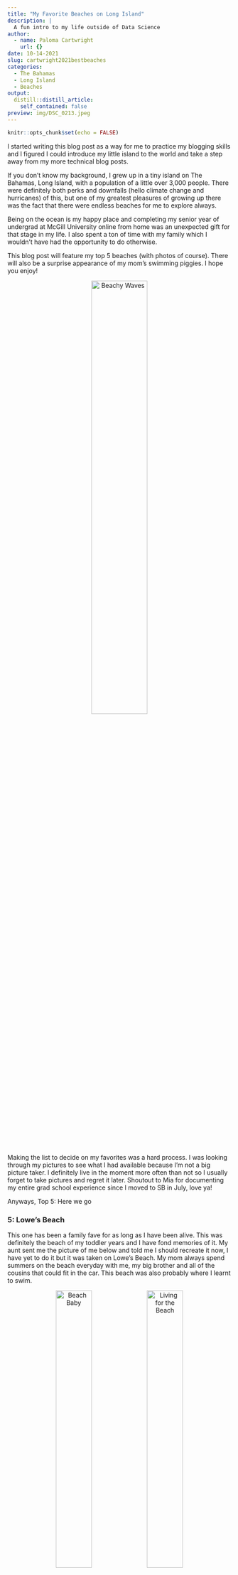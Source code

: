 ```yaml
---
title: "My Favorite Beaches on Long Island"
description: |
  A fun intro to my life outside of Data Science
author:
  - name: Paloma Cartwright
    url: {}
date: 10-14-2021
slug: cartwright2021bestbeaches
categories:
  - The Bahamas
  - Long Island
  - Beaches
output:
  distill::distill_article:
    self_contained: false
preview: img/DSC_0213.jpeg
---
```


```r
knitr::opts_chunk$set(echo = FALSE)
```


I started writing this blog post as a way for me to practice my blogging skills and I figured I could introduce my little island to the world and take a step away from my more technical blog posts.

If you don't know my background, I grew up in a tiny island on The Bahamas, Long Island, with a population of a little over 3,000 people. There were definitely both perks and downfalls (hello climate change and hurricanes) of this, but one of my greatest pleasures of growing up there was the fact that there were endless beaches for me to explore always.

Being on the ocean is my happy place and completing my senior year of undergrad at McGill University online from home was an unexpected gift for that stage in my life. I also spent a ton of time with my family which I wouldn't have had the opportunity to do otherwise.

This blog post will feature my top 5 beaches (with photos of course). There will also be a surprise appearance of my mom's swimming piggies. I hope you enjoy!

<center>

![](img/DSC_0213.jpeg "Beachy Waves"){width="50%"}

</center>


Making the list to decide on my favorites was a hard process. I was looking through my pictures to see what I had available because I'm not a big picture taker. I definitely live in the moment more often than not so I usually forget to take pictures and regret it later. Shoutout to Mia for documenting my entire grad school experience since I moved to SB in July, love ya!

Anyways, Top 5: Here we go

### 5: Lowe's Beach

This one has been a family fave for as long as I have been alive. This was definitely the beach of my toddler years and I have fond memories of it. My aunt sent me the picture of me below and told me I should recreate it now, I have yet to do it but it was taken on Lowe's Beach. My mom always spend summers on the beach everyday with me, my big brother and all of the cousins that could fit in the car. This beach was also probably where I learnt to swim.

<center>

![](img/Beach_baby_2.jpeg.JPG "Beach Baby"){width="40%"} ![](img/Beach_baby.jpeg.JPG "Living for the Beach"){width="40%"}

</center>

This is a view of the stunning beach from above. It is this little pool thing that has a reef at the entrance that water flows through and over but feels a lil safer for children because they can't go into the ocean.

<center>

![](img/Lowes.jpeg.jpg "Lowe's Beach"){width="65%"}

</center>

At certain times in the year, the sand at this beach also has a pink tint, 10/10 rating. I love going to the beach with my friends here and we always have a good time.

<center>

![](img/Meatlowes.jpeg.jpg "Me at Lowe's Beach 2020-08-22"){width="70%"}

</center>

### 4: Conch Point Beach

This beach admittedly has a weird name, but its just a beach named after the channel that it borders, Conch Point. This has always been a favorite place of mine, but now even more so since my parents worked with members of the community to build cabanas on the beach and my mom trained the pigs that now live on the beach and play with you.

<center>
![](img/IMG_0198.jpeg "Mommy and her piggies and daddy and his boat"){width="50%"}

</center>

It is just so stunningly perfect, year round. It is only accessible by boat so it means I get a beach and boat day in one and I just love that for me.

<center>

![](img/Cabana.jpg "Cabana Peace"){width="50%"}

</center>

### 3: The Sand Bars

Okay so my top three were the hardest to rate because honestly how can one choose between these three. I think this one was ranked lower because it is only above water at low tides and only accessible by boat, so you do really have to time it right. However when you do?? 

Absolute stunner! I love it at the sandbars. You really do be feeling like you in the middle of nowhere. (That last sentence was very Bahamian, I do not apologize.)

<center>

![](img/IMG_8162.jpeg "Aerial View of Sand Bars"){width="40%"} ![](img/DSC_0207.jpeg "Conch Shells and Sand Bars"){width="40%"}

</center>

I mean just look at the content!! She truly speaks for herself.

<center>

![](img/Sand_bar.jpg.png "Paloma and a Sand Bar"){width="40%"}
![](img/IMG_1152.jpeg "Beach Hair"){width="38%"}

</center>

### 2: Dean's Blue Hole

So this one had to make the list because hello, she is world famous. Every year there are countless world records broken here because the Blue Hole is over 600 feet deep. The perfect place for a free-diving competition or if you're me, to get your scuba diving certification.

<center>
![](img/scuba.jpg "Scuba Certification"){width="25%"} ![](img/deans-blue-hole.jpg "Aerial View of the Blue Hole"){width="28%"} ![](img/freediving.jpg "Vertical Blue Dive Competition"){width="28%"}

</center>

(Third Picture above from [Vertical Blue](https://www.facebook.com/verticalblue/))

If you grew up on Long Island, then you also know this is a perfect place for a lil adrenaline rush from jumping off of the cliff into the Blue Hole, just like my cousin is doing in the picture. Definitely a must do if you ever go to Long Island.

<center>
![](img/haley_jump.png "Haley Jumping"){width="40%"}
</center>


### 1: Gordon's Beach 

Okay this final one speaks for herself. She is at the Southern most end of Long Island, right off the end of the road. Just miles of untouched beauty. Literally takes my breath away everytime I see it and I've been going here my entire life. 
She is a stunner and worth the drive every time! 

<center>

![](img/DSC_0389.jpeg "Gordon's Beach"){width="70%"}

</center>



No filter on any of these pictures because The Bahamas is THAT girl. Hope reading this post made your day better! 